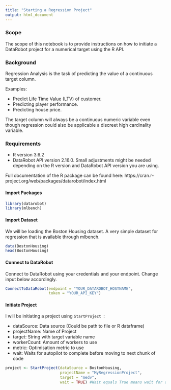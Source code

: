 ```yaml
---
title: "Starting a Regression Project"
output: html_document
---
```


### Scope
The scope of this notebook is to provide instructions on how to initiate a DataRobot project for a numerical target using the R API.

### Background
Regression Analysis is the task of predicting the value of a continuous target column.

Examples:

- Predict Life Time Value (LTV) of customer.
- Predicting player performance.
- Predicting house price.

The target column will always be a continuous numeric variable even though regression could also be applicable a discreet high cardinality variable.

### Requirements

- R version 3.6.2
-  DataRobot API version 2.16.0. 
Small adjustments might be needed depending on the R version and DataRobot API version you are using.

Full documentation of the R package can be found here: https://cran.r-project.org/web/packages/datarobot/index.html


#### Import Packages

```r
library(datarobot)
library(mlbench)

```

#### Import Dataset
We will be loading the Boston Housing dataset. A very simple dataset for regression that is available through mlbench.

```r
data(BostonHousing)
head(BostonHousing)
```
#### Connect to DataRobot
Connect to DataRobot using your credentials and your endpoint. Change input below accordingly.
```r
ConnectToDataRobot(endpoint = "YOUR_DATAROBOT_HOSTNAME", 
                   token = "YOUR_API_KEY")
```

#### Initiate Project
I will be initiating a project using <code>StartProject </code>:

* dataSource: Data source (Could be path to file or R dataframe)
* projectName: Name of Project
* target: String with target variable name
* workerCount: Amount of workers to use
* metric: Optimisation metric to use
* wait: Waits for autopilot to complete before moving to next chunk of code 

```r
project <- StartProject(dataSource = BostonHousing,
                        projectName = "MyRegressionProject",
                        target = "medv",
                        wait = TRUE) #Wait equals True means wait for autopilot to finish
```